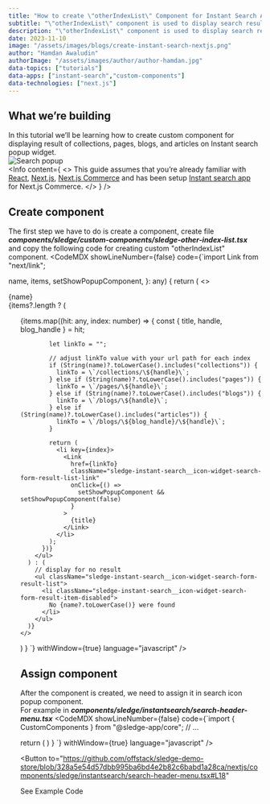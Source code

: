```yaml
---
title: "How to create \"otherIndexList\" Component for Instant Search App in Next.js Commerce"
subtitle: "\"otherIndexList\" component is used to display search results from collections, pages, blogs, and articles in search popups."
description: "\"otherIndexList\" component is used to display search results from collections, pages, blogs, and articles in search popups."
date: 2023-11-10
image: "/assets/images/blogs/create-instant-search-nextjs.png"
author: "Hamdan Awaludin"
authorImage: "/assets/images/author/author-hamdan.jpg"
data-topics: ["tutorials"]
data-apps: ["instant-search","custom-components"]
data-technologies: ["next.js"]
---
```


<RecommendedPosts type="card" autoGenerate/>

## What we’re building

In this tutorial we’ll be learning how to create custom component for displaying result of collections, pages, blogs, and articles on Instant search popup widget.
<br />
<img src="/assets/images/blogs/search-popup.png" alt="Search popup" />
<br />
<Info content={
  <>
    This guide assumes that you’re already familiar with <a href="https://react.dev/" target="_blank" >React</a>, <a href="https://nextjs.org/" target="_blank">Next.js</a>, <a href="https://nextjs.org/commerce" target="_blank">Next.js Commerce</a> and has been setup <a href="/blog/how-to-create-instant-search-in-nextjs-commerce" target="_blank">Instant search app</a> for Next.js Commerce.
  </>
} />

## Create component
The first step we have to do is create a component, create file ***components/sledge/custom-components/sledge-other-index-list.tsx*** and copy the following code for creating custom "otherIndexList" component.
<CodeMDX
  showLineNumber={false}
  code={`import Link from "next/link";

  name,
  items,
  setShowPopupComponent,
}: any) {
  return (
    <>
      <div className="sledge-instant-search__icon-widget-search-form-result-title">
        {name}
      </div>
      {items?.length ? (
        <ul className="sledge-instant-search__icon-widget-search-form-result-list">
          {items.map((hit: any, index: number) => {
            const { title, handle, blog_handle } = hit;

            let linkTo = "";

            // adjust linkTo value with your url path for each index
            if (String(name)?.toLowerCase().includes("collections")) {
              linkTo = \`/collections/\${handle}\`;
            } else if (String(name)?.toLowerCase().includes("pages")) {
              linkTo = \`/pages/\${handle}\`;
            } else if (String(name)?.toLowerCase().includes("blogs")) {
              linkTo = \`/blogs/\${handle}\`;
            } else if (String(name)?.toLowerCase().includes("articles")) {
              linkTo = \`/blogs/\${blog_handle}/\${handle}\`;
            }

            return (
              <li key={index}>
                <Link
                  href={linkTo}
                  className="sledge-instant-search__icon-widget-search-form-result-list-link"
                  onClick={() =>
                    setShowPopupComponent && setShowPopupComponent(false)
                  }
                >
                  {title}
                </Link>
              </li>
            );
          })}
        </ul>
      ) : (
        // display for no result
        <ul className="sledge-instant-search__icon-widget-search-form-result-list">
          <li className="sledge-instant-search__icon-widget-search-form-result-item-disabled">
            No {name?.toLowerCase()} were found
          </li>
        </ul>
      )}
    </>
  )
}
`}
  withWindow={true}
  language="javascript"
/>

## Assign component
After the component is created, we need to assign it in search icon popup component.<br/>
For example in ***components/sledge/instantsearch/search-header-menu.tsx***
<CodeMDX
  showLineNumber={false}
  code={`import { CustomComponents } from "@sledge-app/core";
// ...

  return (
    <SearchIconWidget size="sm">
      <CustomComponents otherIndexList={SledgeOtherIndexList} />
    </SearchIconWidget>
  )
}
`}
  withWindow={true}
  language="javascript"
/>

<Button
  to="https://github.com/offstack/sledge-demo-store/blob/328a5e54d57dbb995ba6bd4e2b82c6babd1a28ca/nextjs/components/sledge/instantsearch/search-header-menu.tsx#L18"
>
  <span>See Example Code</span>
</Button>
